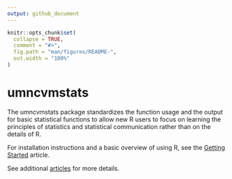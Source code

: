 ```yaml
---
output: github_document
---
```


<!-- README.md is generated from README.Rmd. Please edit that file -->

```r
knitr::opts_chunk$set(
  collapse = TRUE,
  comment = "#>",
  fig.path = "man/figures/README-",
  out.width = "100%"
)
```

# umncvmstats

<!-- badges: start -->
<!-- badges: end -->

The umncvmstats package standardizes the function usage and the output for basic statistical functions to allow new R users to focus on learning the principles of statistics and statistical communication rather than on the details of R.

For installation instructions and a basic overview of using R, see the [Getting Started](https://aaronrendahl.github.io/umncvmstats/articles/starting.html) article.

See additional [articles](https://aaronrendahl.github.io/umncvmstats/articles/index.html) for more details.


